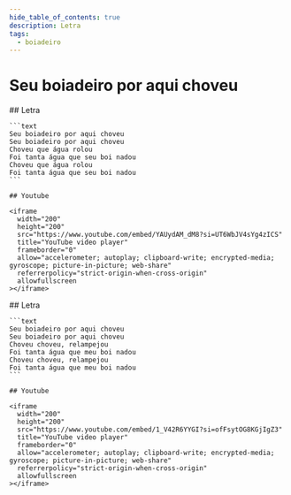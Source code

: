 ```yaml
---
hide_table_of_contents: true
description: Letra
tags:
  - boiadeiro
---
```



# Seu boiadeiro por aqui choveu

<Tabs queryString="version">
  <TabItem value="v1" label="Versão 1">
    ## Letra

    ```text
    Seu boiadeiro por aqui choveu
    Seu boiadeiro por aqui choveu
    Choveu que água rolou
    Foi tanta água que seu boi nadou
    Choveu que água rolou
    Foi tanta água que seu boi nadou
    ```

    ## Youtube

    <iframe
      width="200"
      height="200"
      src="https://www.youtube.com/embed/YAUydAM_dM8?si=UT6WbJV4sYg4zICS"
      title="YouTube video player"
      frameborder="0"
      allow="accelerometer; autoplay; clipboard-write; encrypted-media; gyroscope; picture-in-picture; web-share"
      referrerpolicy="strict-origin-when-cross-origin"
      allowfullscreen
    ></iframe>

  </TabItem>
  <TabItem value="v2" label="Versão 2">
    ## Letra

    ```text
    Seu boiadeiro por aqui choveu
    Seu boiadeiro por aqui choveu
    Choveu choveu, relampejou
    Foi tanta água que meu boi nadou
    Choveu choveu, relampejou
    Foi tanta água que meu boi nadou
    ```

    ## Youtube

    <iframe
      width="200"
      height="200"
      src="https://www.youtube.com/embed/1_V42R6YYGI?si=ofFsytOG8KGjIgZ3"
      title="YouTube video player"
      frameborder="0"
      allow="accelerometer; autoplay; clipboard-write; encrypted-media; gyroscope; picture-in-picture; web-share"
      referrerpolicy="strict-origin-when-cross-origin"
      allowfullscreen
    ></iframe>

  </TabItem>
</Tabs>
